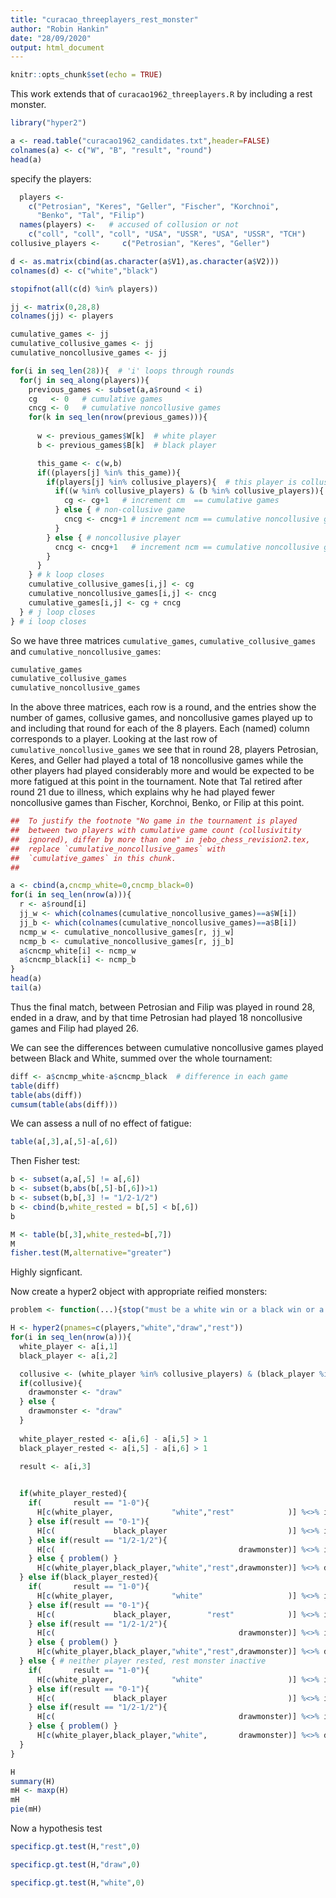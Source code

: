 ```yaml
---
title: "curacao_threeplayers_rest_monster"
author: "Robin Hankin"
date: "28/09/2020"
output: html_document
---
```


```r
knitr::opts_chunk$set(echo = TRUE)
```

This work extends that of `curacao1962_threeplayers.R` by including
a rest monster.


```r
library("hyper2")

a <- read.table("curacao1962_candidates.txt",header=FALSE)
colnames(a) <- c("W", "B", "result", "round")
head(a)
```

specify the players:

```r
  players <- 
    c("Petrosian", "Keres", "Geller", "Fischer", "Korchnoi",
      "Benko", "Tal", "Filip")
  names(players) <-   # accused of collusion or not
    c("coll", "coll", "coll", "USA", "USSR", "USA", "USSR", "TCH")
collusive_players <-     c("Petrosian", "Keres", "Geller")
```

```r
d <- as.matrix(cbind(as.character(a$V1),as.character(a$V2)))
colnames(d) <- c("white","black")

stopifnot(all(c(d) %in% players))

jj <- matrix(0,28,8)
colnames(jj) <- players

cumulative_games <- jj
cumulative_collusive_games <- jj
cumulative_noncollusive_games <- jj

for(i in seq_len(28)){  # 'i' loops through rounds 
  for(j in seq_along(players)){
    previous_games <- subset(a,a$round < i)
    cg   <- 0   # cumulative games
    cncg <- 0   # cumulative noncollusive games
    for(k in seq_len(nrow(previous_games))){
      
      w <- previous_games$W[k]  # white player
      b <- previous_games$B[k]  # black player

      this_game <- c(w,b)
      if((players[j] %in% this_game)){
        if(players[j] %in% collusive_players){  # this player is collusive
          if((w %in% collusive_players) & (b %in% collusive_players)){  # both players collusive
            cg <- cg+1   # increment cm  == cumulative games
          } else { # non-collusive game
            cncg <- cncg+1 # increment ncm == cumulative noncollusive games
          }
        } else { # noncollusive player
          cncg <- cncg+1   # increment ncm == cumulative noncollusive games
        }
      } 
    } # k loop closes
    cumulative_collusive_games[i,j] <- cg
    cumulative_noncollusive_games[i,j] <- cncg
    cumulative_games[i,j] <- cg + cncg
  } # j loop closes
} # i loop closes
```

So we have three matrices `cumulative_games`,
`cumulative_collusive_games` and `cumulative_noncollusive_games`:

```r
cumulative_games
cumulative_collusive_games
cumulative_noncollusive_games
```

In the above three matrices, each row is a round, and the entries show
the number of games, collusive games, and noncollusive games played up
to and including that round for each of the 8 players.  Each (named)
column corresponds to a player.  Looking at the last row of
`cumulative_noncollusive_games` we see that in round 28, players
Petrosian, Keres, and Geller had played a total of 18 noncollusive
games while the other players had played considerably more and would
be expected to be more fatigued at this point in the tournament.  Note
that Tal retired after round 21 due to illness, which explains why he
had played fewer noncollusive games than Fischer, Korchnoi, Benko, or
Filip at this point.


```r
##  To justify the footnote "No game in the tournament is played
##  between two players with cumulative game count (collusivitity
##  ignored), differ by more than one" in jebo_chess_revision2.tex,
##  replace `cumulative_noncollusive_games` with
##  `cumulative_games` in this chunk.
##

a <- cbind(a,cncmp_white=0,cncmp_black=0)
for(i in seq_len(nrow(a))){
  r <- a$round[i]
  jj_w <- which(colnames(cumulative_noncollusive_games)==a$W[i])
  jj_b <- which(colnames(cumulative_noncollusive_games)==a$B[i])
  ncmp_w <- cumulative_noncollusive_games[r, jj_w]
  ncmp_b <- cumulative_noncollusive_games[r, jj_b]
  a$cncmp_white[i] <- ncmp_w
  a$cncmp_black[i] <- ncmp_b
}
head(a)
tail(a)
```

Thus the final match, between Petrosian and Filip was played in round
28, ended in a draw, and by that time Petrosian had played 18
noncollusive games and Filip had played 26.

We can see the differences between cumulative noncollusive games
played between Black and White, summed over the whole tournament:

```r
diff <- a$cncmp_white-a$cncmp_black  # difference in each game
table(diff)
table(abs(diff))
cumsum(table(abs(diff)))
```


We can assess a null of no effect of fatigue:

```r
table(a[,3],a[,5]-a[,6])
```

Then Fisher test:
```r
b <- subset(a,a[,5] != a[,6])
b <- subset(b,abs(b[,5]-b[,6])>1)
b <- subset(b,b[,3] != "1/2-1/2")
b <- cbind(b,white_rested = b[,5] < b[,6])
b

M <- table(b[,3],white_rested=b[,7])
M
fisher.test(M,alternative="greater")
```

Highly signficant.

Now create a hyper2 object with appropriate reified monsters:


```r
problem <- function(...){stop("must be a white win or a black win or a draw")}

H <- hyper2(pnames=c(players,"white","draw","rest"))
for(i in seq_len(nrow(a))){
  white_player <- a[i,1]
  black_player <- a[i,2]

  collusive <- (white_player %in% collusive_players) & (black_player %in% collusive_players)
  if(collusive){
    drawmonster <- "draw"
  } else {
    drawmonster <- "draw"
  }
  
  white_player_rested <- a[i,6] - a[i,5] > 1
  black_player_rested <- a[i,5] - a[i,6] > 1

  result <- a[i,3]
  

  if(white_player_rested){  
    if(       result == "1-0"){ 
      H[c(white_player,             "white","rest"            )] %<>% inc
    } else if(result == "0-1"){ 
      H[c(             black_player                           )] %<>% inc
    } else if(result == "1/2-1/2"){                         
      H[c(                                         drawmonster)] %<>% inc
    } else { problem() }
      H[c(white_player,black_player,"white","rest",drawmonster)] %<>% dec
  } else if(black_player_rested){
    if(       result == "1-0"){ 
      H[c(white_player,             "white"                   )] %<>% inc
    } else if(result == "0-1"){ 
      H[c(             black_player,        "rest"            )] %<>% inc
    } else if(result == "1/2-1/2"){                         
      H[c(                                         drawmonster)] %<>% inc
    } else { problem() }
      H[c(white_player,black_player,"white","rest",drawmonster)] %<>% dec
  } else { # neither player rested, rest monster inactive
    if(       result == "1-0"){ 
      H[c(white_player,             "white"                   )] %<>% inc
    } else if(result == "0-1"){ 
      H[c(             black_player                           )] %<>% inc
    } else if(result == "1/2-1/2"){                         
      H[c(                                         drawmonster)] %<>% inc
    } else { problem() }
      H[c(white_player,black_player,"white",       drawmonster)] %<>% dec
  }
}

H
summary(H)
mH <- maxp(H)
mH
pie(mH)
```

 Now a hypothesis test

```r
specificp.gt.test(H,"rest",0)
```

```r
specificp.gt.test(H,"draw",0)
```

```r
specificp.gt.test(H,"white",0)
```
